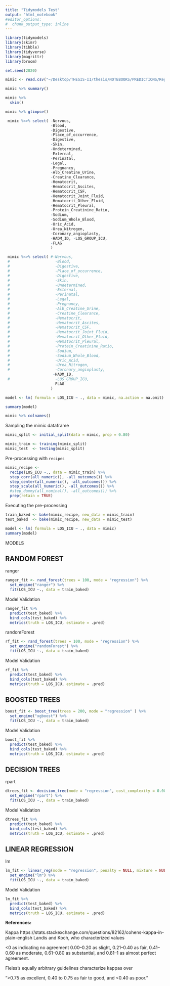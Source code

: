 ```yaml
---
title: "Tidymodels Test"
output: "html_notebook"
#editor_options: 
#  chunk_output_type: inline
---
```


```r
library(tidymodels)
library(skimr)
library(tibble)
library(tidyverse)
library(magrittr)
library(broom)
```

```r
set.seed(2020)
```

```r
mimic <- read.csv("~/Desktop/THESIS-II/thesis/NOTEBOOKS/PREDICTIONS/Regression/mimic_c.csv")
```

```r
mimic %>% summary()
```

```r
mimic %>% 
  skim()
```

```r
mimic %>% glimpse()
```

```r
 mimic %<>% select( -Nervous, 
                    -Blood, 
                    -Digestive, 
                    -Place_of_occurrence, 
                    -Digestive,
                    -Skin, 
                    -Undetermined, 
                    -External,
                    -Perinatal, 
                    -Legal, 
                    -Pregnancy,
                    -Alb_Creatine_Urine,
                    -Creatine_Clearance,
                    -Hematocrit,
                    -Hematocrit_Ascites,
                    -Hematocrit_CSF, 
                    -Hematocrit_Joint_Fluid,   
                    -Hematocrit_Other_Fluid, 
                    -Hematocrit_Pleural,
                    -Protein_Creatinine_Ratio, 
                    -Sodium, 
                    -Sodium_Whole_Blood, 
                    -Uric_Acid, 
                    -Urea_Nitrogen,
                    -Coronary_angioplasty,
                    -HADM_ID, -LOS_GROUP_ICU,
                    -FLAG
                    )
```

```r
 mimic %<>% select( #-Nervous, 
 #                    -Blood, 
 #                    -Digestive, 
 #                    -Place_of_occurrence, 
 #                    -Digestive,
 #                    -Skin, 
 #                    -Undetermined, 
 #                    -External,
 #                    -Perinatal, 
 #                    -Legal, 
 #                    -Pregnancy,
 #                    -Alb_Creatine_Urine,
 #                    -Creatine_Clearance,
 #                    -Hematocrit,
 #                    -Hematocrit_Ascites,
 #                    -Hematocrit_CSF, 
 #                    -Hematocrit_Joint_Fluid,   
 #                    -Hematocrit_Other_Fluid, 
 #                    -Hematocrit_Pleural,
 #                    -Protein_Creatinine_Ratio, 
 #                    -Sodium, 
 #                    -Sodium_Whole_Blood, 
 #                    -Uric_Acid, 
 #                    -Urea_Nitrogen,
 #                    -Coronary_angioplasty,
                     -HADM_ID, 
 #                    -LOS_GROUP_ICU,
                     -FLAG
                    )
```


```r
model <- lm( formula = LOS_ICU ~ ., data = mimic, na.action = na.omit)

summary(model)
```

```r
mimic %>% colnames()
```

Sampling the mimic dataframe

```r
mimic_split <- initial_split(data = mimic, prop = 0.80)

mimic_train <- training(mimic_split)
mimic_test  <- testing(mimic_split)
```

Pre-processing with `recipes`

```r
mimic_recipe <- 
  recipe(LOS_ICU ~., data = mimic_train) %>%
  step_corr(all_numeric(), -all_outcomes()) %>% 
  step_center(all_numeric(), -all_outcomes()) %>% 
  step_scale(all_numeric(), -all_outcomes()) %>% 
  #step_dummy(all_nominal(), -all_outcomes()) %>% 
  prep(retain = TRUE)
```

Executing the pre-processing
```r
train_baked <- bake(mimic_recipe, new_data = mimic_train)
test_baked  <- bake(mimic_recipe, new_data = mimic_test)
```

```r
model <- lm( formula = LOS_ICU ~ ., data = mimic)
summary(model)
```


MODELS

RANDOM FOREST
---
ranger
```r
ranger_fit <- rand_forest(trees = 100, mode = "regression") %>% 
  set_engine("ranger") %>% 
  fit(LOS_ICU ~., data = train_baked)
```
Model Validation
```r
ranger_fit %>% 
  predict(test_baked) %>% 
  bind_cols(test_baked) %>% 
  metrics(truth = LOS_ICU, estimate = .pred)
```

randomForest
```r
rf_fit <- rand_forest(trees = 100, mode = "regression") %>% 
  set_engine("randomForest") %>% 
  fit(LOS_ICU ~., data = train_baked)
```
Model Validation
```r
rf_fit %>% 
  predict(test_baked) %>% 
  bind_cols(test_baked) %>% 
  metrics(truth = LOS_ICU, estimate = .pred)
```


BOOSTED TREES
---

```r
boost_fit <- boost_tree(trees = 200, mode = "regression" ) %>% 
  set_engine("xgboost") %>% 
  fit(LOS_ICU ~., data = train_baked)
```
Model Validation
```r
boost_fit %>% 
  predict(test_baked) %>% 
  bind_cols(test_baked) %>% 
  metrics(truth = LOS_ICU, estimate = .pred)
```


DECISION TREES
---
rpart
```r
dtrees_fit <- decision_tree(mode = "regression", cost_complexity = 0.0001, min_n = 5, tree_depth = 30) %>% 
  set_engine("rpart") %>% 
  fit(LOS_ICU ~., data = train_baked)
```
Model Validation
```r
dtrees_fit %>% 
  predict(test_baked) %>% 
  bind_cols(test_baked) %>% 
  metrics(truth = LOS_ICU, estimate = .pred)
```


LINEAR REGRESSION
---
lm
```r
lm_fit <- linear_reg(mode = "regression", penalty = NULL, mixture = NULL) %>% 
  set_engine("lm") %>% 
  fit(LOS_ICU ~., data = train_baked)
```


Model Validation
```r
lm_fit %>% 
  predict(test_baked) %>% 
  bind_cols(test_baked) %>% 
  metrics(truth = LOS_ICU, estimate = .pred)
```



__References:__

Kappa
https://stats.stackexchange.com/questions/82162/cohens-kappa-in-plain-english
Landis and Koch, who characterized values

 <0 as indicating no agreement
 0.00–0.20 as slight, 
 0.21–0.40 as fair, 
 0.41–0.60 as moderate, 
 0.61–0.80 as substantial, and 
 0.81–1 as almost perfect agreement. 

Fleiss's equally arbitrary guidelines characterize kappas over

">0.75 as excellent, 
 0.40 to 0.75 as fair to good, and 
<0.40 as poor."
